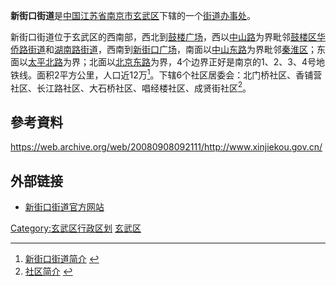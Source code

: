 {{about|南京市玄武区下辖街道|狭义上的南京地名|新街口 (南京)}}
{{中国乡级行政区
|景观照片文件名 = Nanjing Xinjiekou Skyline.jpg
|景观照片描述 = 新街口天际线
|汉语拼音 = 
|其他语言 = 
|其他语言名称 = 
|旧称 = 
|地名出处 = 
|位置图文件名 = 
|位置图描述 = 
|自定义图片= 
|建置时间 = 
|政府驻地 = 
|毗邻 = 
|总面积 = 
|总人口 = 
|总人口年份 = 
|户籍人口 = 
|户籍人口年份 = 
|常住人口 = 
|常住人口年份 = 
|人口密度 = 
|GDP = 
|GDP年份 = 
|邮政编码 = 
|电话区号 = 25
|官方网站 = 
|网站名称 = 
|32/01/02/003/000}}
'''新街口街道'''是[[中国|中国]][[江苏省|江苏省]][[南京市|南京市]][[玄武区|玄武区]]下辖的一个[[街道办事处|街道办事处]]。

新街口街道位于玄武区的西南部，西北到[[鼓楼广场|鼓楼广场]]，西以[[中山路_(南京)|中山路]]为界毗邻[[鼓楼区_(南京市)|鼓楼区]][[华侨路街道|华侨路街道]]和[[湖南路街道|湖南路街道]]，西南到[[新街口广场|新街口广场]]，南面以[[中山东路_(南京)|中山东路]]为界毗邻[[秦淮区|秦淮区]]；东面以[[太平北路|太平北路]]为界；北面以[[北京东路|北京东路]]为界，4个边界正好是南京的1、2、3、4号地铁线。面积2平方公里，人口近12万<ref>[http://www.xinjiekou.gov.cn/articleinfo.php?infoid=68 新街口街道简介] {{webarchive|url=https://web.archive.org/web/20080612192308/http://www.xinjiekou.gov.cn/articleinfo.php?infoid=68 |date=2008-06-12 }}</ref>。下辖6个社区居委会：北门桥社区、香铺营社区、长江路社区、大石桥社区、唱经楼社区、成贤街社区<ref>[http://www.njgl.gov.cn/col/col768/index.html 社区简介] {{webarchive|url=https://web.archive.org/web/20081013012523/http://www.njgl.gov.cn/col/col768/index.html |date=2008-10-13 }}</ref>。

==參考資料==
https://web.archive.org/web/20080908092111/http://www.xinjiekou.gov.cn/
<div class="references-small">
<references />
</div>

== 外部链接 ==
*[https://web.archive.org/web/20080612192416/http://www.xinjiekou.gov.cn/index.php 新街口街道官方网站]

{{Nanjing stub}}
{{南京市玄武区行政区划}}

[[Category:玄武区行政区划|Category:玄武区行政区划]]
[[Category:南京市街道|玄武区]]